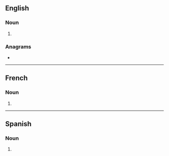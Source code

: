 ==English==

===Noun===
{{head|en|noun plural form}}

# {{plural of|senior|lang=en}}

===Anagrams===
* {{anagrams|en|Serinos}}

----

==French==

===Noun===
{{head|fr|noun plural form|g=m}}

# {{plural of|senior|lang=fr}}

----

==Spanish==

===Noun===
{{head|es|noun form}}

# {{plural of|senior|lang=es}}